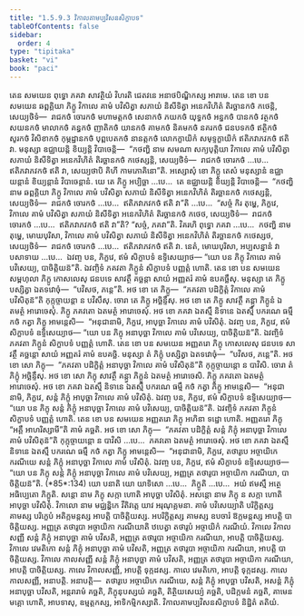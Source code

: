 ```yaml
---
title: "1.5.9.3 វិកាលគាមប្បវិសនសិក្ខាបទ"
tableOfContents: false
sidebar:
  order: 4
type: "tipitaka"
basket: "vi"
book: "paci"
---
```



<DynamicBreadcrumb />

<Division number="508" book="paci">

<Paragraph number="1498" book="paci">
តេន សមយេន ពុទ្ធោ ភគវា សាវត្ថិយំ វិហរតិ ជេតវនេ អនាថបិណ្ឌិកស្ស អារាមេ. តេន ខោ បន សមយេន ឆព្ពគ្គិយា ភិក្ខូ វិកាលេ គាមំ បវិសិត្វា សភាយំ និសីទិត្វា អនេកវិហិតំ តិរច្ឆានកថំ កថេន្តិ, សេយ្យថិទំ—  រាជកថំ ចោរកថំ មហាមត្តកថំ សេនាកថំ ភយកថំ យុទ្ធកថំ អន្នកថំ បានកថំ វត្ថកថំ សយនកថំ មាលាកថំ គន្ធកថំ ញាតិកថំ យានកថំ គាមកថំ និគមកថំ នគរកថំ ជនបទកថំ ឥត្ថិកថំ សូរកថំ វិសិខាកថំ កុម្ភដ្ឋានកថំ បុព្ពបេតកថំ នានត្តកថំ លោកក្ខាយិកំ សមុទ្ទក្ខាយិកំ ឥតិភវាភវកថំ ឥតិ វា. មនុស្សា ឧជ្ឈាយន្តិ ខិយ្យន្តិ វិបាចេន្តិ—  “កថញ្ហិ នាម សមណា សក្យបុត្តិយា វិកាលេ គាមំ បវិសិត្វា សភាយំ និសីទិត្វា អនេកវិហិតំ តិរច្ឆានកថំ កថេស្សន្តិ, សេយ្យថិទំ—  រាជកថំ ចោរកថំ …បេ…  ឥតិភវាភវកថំ ឥតិ វា, សេយ្យថាបិ គិហី កាមភោគិនោ”តិ.
</Paragraph>

<Paragraph number="1499" book="paci">
អស្សោសុំ ខោ ភិក្ខូ តេសំ មនុស្សានំ ឧជ្ឈាយន្តានំ ខិយ្យន្តានំ វិបាចេន្តានំ. យេ តេ ភិក្ខូ អប្បិច្ឆា …បេ…  តេ ឧជ្ឈាយន្តិ ខិយ្យន្តិ វិបាចេន្តិ—  “កថញ្ហិ នាម ឆព្ពគ្គិយា ភិក្ខូ វិកាលេ គាមំ បវិសិត្វា សភាយំ និសីទិត្វា អនេកវិហិតំ តិរច្ឆានកថំ កថេស្សន្តិ, សេយ្យថិទំ—  រាជកថំ ចោរកថំ …បេ…  ឥតិភវាភវកថំ ឥតិ វា”តិ …បេ…  “សច្ចំ កិរ តុម្ហេ, ភិក្ខវេ, វិកាលេ គាមំ បវិសិត្វា សភាយំ និសីទិត្វា អនេកវិហិតំ តិរច្ឆានកថំ កថេថ, សេយ្យថិទំ—  រាជកថំ ចោរកថំ …បេ…  ឥតិភវាភវកថំ ឥតិ វា”តិ? “សច្ចំ, ភគវា”តិ. វិគរហិ ពុទ្ធោ ភគវា …បេ…  កថញ្ហិ នាម តុម្ហេ, មោឃបុរិសា, វិកាលេ គាមំ បវិសិត្វា សភាយំ និសីទិត្វា អនេកវិហិតំ តិរច្ឆានកថំ កថេស្សថ, សេយ្យថិទំ—  រាជកថំ ចោរកថំ …បេ…  ឥតិភវាភវកថំ ឥតិ វា. នេតំ, មោឃបុរិសា, អប្បសន្នានំ វា បសាទាយ …បេ…  ឯវញ្ច បន, ភិក្ខវេ, ឥមំ សិក្ខាបទំ ឧទ្ទិសេយ្យាថ—
</Paragraph>

<Paragraph number="1500" book="paci">
<Emphasis>“យោ បន ភិក្ខុ វិកាលេ គាមំ បវិសេយ្យ, បាចិត្តិយន៑”</Emphasis>តិ.
</Paragraph>

<Paragraph number="1501" book="paci">
ឯវញ្ចិទំ ភគវតា ភិក្ខូនំ សិក្ខាបទំ បញ្ញត្តំ ហោតិ.
</Paragraph>

</Division>
<Division number="509" book="paci">

<Paragraph number="1502" book="paci">
តេន ខោ បន សមយេន សម្ពហុលា ភិក្ខូ កោសលេសុ ជនបទេ សាវត្ថឹ គច្ឆន្តា សាយំ អញ្ញតរំ គាមំ ឧបគច្ឆឹសុ. មនុស្សា តេ ភិក្ខូ បស្សិត្វា ឯតទវោចុំ—  “បវិសថ, ភន្តេ”តិ. អថ ខោ តេ ភិក្ខូ—  “ភគវតា បដិក្ខិត្តំ វិកាលេ គាមំ បវិសិតុន៑”តិ កុក្កុច្ចាយន្តា ន បវិសឹសុ. ចោរា តេ ភិក្ខូ អច្ឆិន្ទឹសុ. អថ ខោ តេ ភិក្ខូ សាវត្ថឹ គន្ត្វា ភិក្ខូនំ ឯតមត្ថំ អារោចេសុំ. ភិក្ខូ ភគវតោ ឯតមត្ថំ អារោចេសុំ. អថ ខោ ភគវា ឯតស្មឹ និទានេ ឯតស្មឹ បករណេ ធម្មឹ កថំ កត្វា ភិក្ខូ អាមន្តេសិ—  “អនុជានាមិ, ភិក្ខវេ, អាបុច្ឆា វិកាលេ គាមំ បវិសិតុំ. ឯវញ្ច បន, ភិក្ខវេ, ឥមំ សិក្ខាបទំ ឧទ្ទិសេយ្យាថ—
</Paragraph>

<Paragraph number="1503" book="paci">
<Emphasis>“យោ បន ភិក្ខុ អនាបុច្ឆា វិកាលេ គាមំ បវិសេយ្យ, បាចិត្តិយន៑”</Emphasis>តិ.
</Paragraph>

<Paragraph number="1504" book="paci">
ឯវញ្ចិទំ ភគវតា ភិក្ខូនំ សិក្ខាបទំ បញ្ញត្តំ ហោតិ.
</Paragraph>

</Division>
<Division number="510" book="paci">

<Paragraph number="1505" book="paci">
តេន ខោ បន សមយេន អញ្ញតរោ ភិក្ខុ កោសលេសុ ជនបទេ សាវត្ថឹ គច្ឆន្តោ សាយំ អញ្ញតរំ គាមំ ឧបគច្ឆិ. មនុស្សា តំ ភិក្ខុំ បស្សិត្វា ឯតទវោចុំ—  “បវិសថ, ភន្តេ”តិ. អថ ខោ សោ ភិក្ខុ—  “ភគវតា បដិក្ខិត្តំ អនាបុច្ឆា វិកាលេ គាមំ បវិសិតុន៑”តិ កុក្កុច្ចាយន្តោ ន បាវិសិ. ចោរា តំ ភិក្ខុំ អច្ឆិន្ទឹសុ. អថ ខោ សោ ភិក្ខុ សាវត្ថឹ គន្ត្វា ភិក្ខូនំ ឯតមត្ថំ អារោចេសិ. ភិក្ខូ ភគវតោ ឯតមត្ថំ អារោចេសុំ. អថ ខោ ភគវា ឯតស្មឹ និទានេ ឯតស្មឹ បករណេ ធម្មឹ កថំ កត្វា ភិក្ខូ អាមន្តេសិ—  “អនុជានាមិ, ភិក្ខវេ, សន្តំ ភិក្ខុំ អាបុច្ឆា វិកាលេ គាមំ បវិសិតុំ. ឯវញ្ច បន, ភិក្ខវេ, ឥមំ សិក្ខាបទំ ឧទ្ទិសេយ្យាថ—
</Paragraph>

<Paragraph number="1506" book="paci">
<Emphasis>“យោ បន ភិក្ខុ សន្តំ ភិក្ខុំ អនាបុច្ឆា វិកាលេ គាមំ បវិសេយ្យ, បាចិត្តិយន៑”</Emphasis>តិ.
</Paragraph>

<Paragraph number="1507" book="paci">
ឯវញ្ចិទំ ភគវតា ភិក្ខូនំ សិក្ខាបទំ បញ្ញត្តំ ហោតិ.
</Paragraph>

</Division>
<Division number="511" book="paci">

<Paragraph number="1508" book="paci">
តេន ខោ បន សមយេន អញ្ញតរោ ភិក្ខុ អហិនា ទដ្ឋោ ហោតិ. អញ្ញតរោ ភិក្ខុ “អគ្គឹ អាហរិស្សាមី”តិ គាមំ គច្ឆតិ. អថ ខោ សោ ភិក្ខុ—  “ភគវតា បដិក្ខិត្តំ សន្តំ ភិក្ខុំ អនាបុច្ឆា វិកាលេ គាមំ បវិសិតុន៑”តិ កុក្កុច្ចាយន្តោ ន បាវិសិ …បេ…  ភគវតោ ឯតមត្ថំ អារោចេសុំ. អថ ខោ ភគវា ឯតស្មឹ និទានេ ឯតស្មឹ បករណេ ធម្មឹ កថំ កត្វា ភិក្ខូ អាមន្តេសិ—  “អនុជានាមិ, ភិក្ខវេ, តថារូបេ អច្ចាយិកេ ករណីយេ សន្តំ ភិក្ខុំ អនាបុច្ឆា វិកាលេ គាមំ បវិសិតុំ. ឯវញ្ច បន, ភិក្ខវេ, ឥមំ សិក្ខាបទំ ឧទ្ទិសេយ្យាថ—
</Paragraph>

</Division>
<Division number="512" book="paci">

<Paragraph number="1509" book="paci">
<Emphasis>“យោ បន ភិក្ខុ សន្តំ ភិក្ខុំ អនាបុច្ឆា វិកាលេ គាមំ បវិសេយ្យ, អញ្ញត្រ តថារូបា អច្ចាយិកា ករណីយា, បាចិត្តិយន៑”</Emphasis>តិ. (*85*:<Emphasis>134</Emphasis>)
</Paragraph>

</Division>
<Division number="513" book="paci">

<Paragraph number="1510" book="paci">
<Emphasis>យោ បនា</Emphasis>តិ យោ យាទិសោ …បេ…  <Emphasis>ភិក្ខូ</Emphasis>តិ …បេ…  អយំ ឥមស្មឹ អត្ថេ អធិប្បេតោ ភិក្ខូតិ.
</Paragraph>

<Paragraph number="1511" book="paci">
<Emphasis>សន្តោ</Emphasis> នាម ភិក្ខុ សក្កា ហោតិ អាបុច្ឆា បវិសិតុំ.
</Paragraph>

<Paragraph number="1512" book="paci">
<Emphasis>អសន្តោ</Emphasis> នាម ភិក្ខុ ន សក្កា ហោតិ អាបុច្ឆា បវិសិតុំ.
</Paragraph>

<Paragraph number="1513" book="paci">
<Emphasis>វិកាលោ</Emphasis> នាម មជ្ឈន្ហិកេ វីតិវត្តេ យាវ អរុណុគ្គមនា.
</Paragraph>

<Paragraph number="1514" book="paci">
<Emphasis>គាមំ បវិសេយ្យា</Emphasis>តិ បរិក្ខិត្តស្ស គាមស្ស បរិក្ខេបំ អតិក្កមន្តស្ស អាបត្តិ បាចិត្តិយស្ស. អបរិក្ខិត្តស្ស គាមស្ស ឧបចារំ ឱក្កមន្តស្ស អាបត្តិ បាចិត្តិយស្ស.
</Paragraph>

<Paragraph number="1515" book="paci">
<Emphasis>អញ្ញត្រ តថារូបា អច្ចាយិកា ករណីយា</Emphasis>តិ ឋបេត្វា តថារូបំ អច្ចាយិកំ ករណីយំ.
</Paragraph>

</Division>
<Division number="514" book="paci">

<Paragraph number="1516" book="paci">
វិកាលេ វិកាលសញ្ញី សន្តំ ភិក្ខុំ អនាបុច្ឆា គាមំ បវិសតិ, អញ្ញត្រ តថារូបា អច្ចាយិកា ករណីយា, អាបត្តិ បាចិត្តិយស្ស. វិកាលេ វេមតិកោ សន្តំ ភិក្ខុំ អនាបុច្ឆា គាមំ បវិសតិ, អញ្ញត្រ តថារូបា អច្ចាយិកា ករណីយា, អាបត្តិ បាចិត្តិយស្ស. វិកាលេ កាលសញ្ញី សន្តំ ភិក្ខុំ អនាបុច្ឆា គាមំ បវិសតិ, អញ្ញត្រ តថារូបា អច្ចាយិកា ករណីយា, អាបត្តិ បាចិត្តិយស្ស.
</Paragraph>

<Paragraph number="1517" book="paci">
កាលេ វិកាលសញ្ញី, អាបត្តិ ទុក្កដស្ស. កាលេ វេមតិកោ, អាបត្តិ ទុក្កដស្ស. កាលេ កាលសញ្ញី, អនាបត្តិ.
</Paragraph>

</Division>
<Division number="515" book="paci">

<Paragraph number="1518" book="paci">
អនាបត្តិ—  តថារូបេ អច្ចាយិកេ ករណីយេ, សន្តំ ភិក្ខុំ អាបុច្ឆា បវិសតិ, អសន្តំ ភិក្ខុំ អនាបុច្ឆា បវិសតិ, អន្តរារាមំ គច្ឆតិ, ភិក្ខុនុបស្សយំ គច្ឆតិ, តិត្ថិយសេយ្យំ គច្ឆតិ, បដិក្កមនំ គច្ឆតិ, គាមេន មគ្គោ ហោតិ, អាបទាសុ, ឧម្មត្តកស្ស, អាទិកម្មិកស្សាតិ.

</Paragraph>
</Division>

<Paragraph number="1519" type="center" book="paci">
វិកាលគាមប្បវិសនសិក្ខាបទំ និដ្ឋិតំ តតិយំ.
</Paragraph>